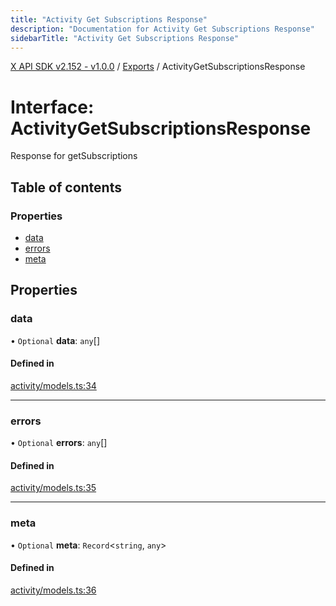 ```yaml
---
title: "Activity Get Subscriptions Response"
description: "Documentation for Activity Get Subscriptions Response"
sidebarTitle: "Activity Get Subscriptions Response"
---
```


[X API SDK v2.152 - v1.0.0](../README.md) / [Exports](../modules.md) / ActivityGetSubscriptionsResponse

# Interface: ActivityGetSubscriptionsResponse

Response for getSubscriptions

## Table of contents

### Properties

- [data](ActivityGetSubscriptionsResponse.md#data)
- [errors](ActivityGetSubscriptionsResponse.md#errors)
- [meta](ActivityGetSubscriptionsResponse.md#meta)

## Properties

### data

• `Optional` **data**: `any`[]

#### Defined in

[activity/models.ts:34](https://github.com/xdevplatform/xdk/blob/ad4172ef5f68f089e0f077a190b271016dd35bf7/xdk/typescript/src/activity/models.ts#L34)

___

### errors

• `Optional` **errors**: `any`[]

#### Defined in

[activity/models.ts:35](https://github.com/xdevplatform/xdk/blob/ad4172ef5f68f089e0f077a190b271016dd35bf7/xdk/typescript/src/activity/models.ts#L35)

___

### meta

• `Optional` **meta**: `Record`\<`string`, `any`\>

#### Defined in

[activity/models.ts:36](https://github.com/xdevplatform/xdk/blob/ad4172ef5f68f089e0f077a190b271016dd35bf7/xdk/typescript/src/activity/models.ts#L36)
